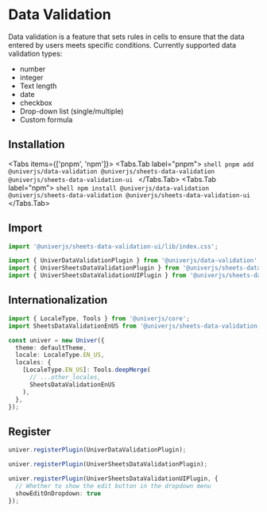 
# Data Validation

<BadgeGroup values={[UniverTypes.SHEET]} value={UniverTypes.SHEET} />

Data validation is a feature that sets rules in cells to ensure that the data entered by users meets specific conditions.
Currently supported data validation types:
* number
* integer
* Text length
* date
* checkbox
* Drop-down list (single/multiple)
* Custom formula

## Installation

<Tabs items={['pnpm', 'npm']}>
  <Tabs.Tab label="pnpm">
    ```shell
    pnpm add @univerjs/data-validation @univerjs/sheets-data-validation @univerjs/sheets-data-validation-ui
    ```
  </Tabs.Tab>
  <Tabs.Tab label="npm">
    ```shell
    npm install @univerjs/data-validation @univerjs/sheets-data-validation @univerjs/sheets-data-validation-ui
    ```
  </Tabs.Tab>
</Tabs>

## Import

```typescript
import '@univerjs/sheets-data-validation-ui/lib/index.css';

import { UniverDataValidationPlugin } from '@univerjs/data-validation';
import { UniverSheetsDataValidationPlugin } from '@univerjs/sheets-data-validation';
import { UniverSheetsDataValidationUIPlugin } from '@univerjs/sheets-data-validation-ui';
```

## Internationalization

```typescript
import { LocaleType, Tools } from '@univerjs/core';
import SheetsDataValidationEnUS from '@univerjs/sheets-data-validation-ui/locale/en-US';

const univer = new Univer({
  theme: defaultTheme,
  locale: LocaleType.EN_US,
  locales: {
    [LocaleType.EN_US]: Tools.deepMerge(
      // ...other_locales,
      SheetsDataValidationEnUS
    ),
  },
});
```

## Register

```typescript
univer.registerPlugin(UniverDataValidationPlugin);

univer.registerPlugin(UniverSheetsDataValidationPlugin);

univer.registerPlugin(UniverSheetsDataValidationUIPlugin, {
  // Whether to show the edit button in the dropdown menu
  showEditOnDropdown: true
});
```

